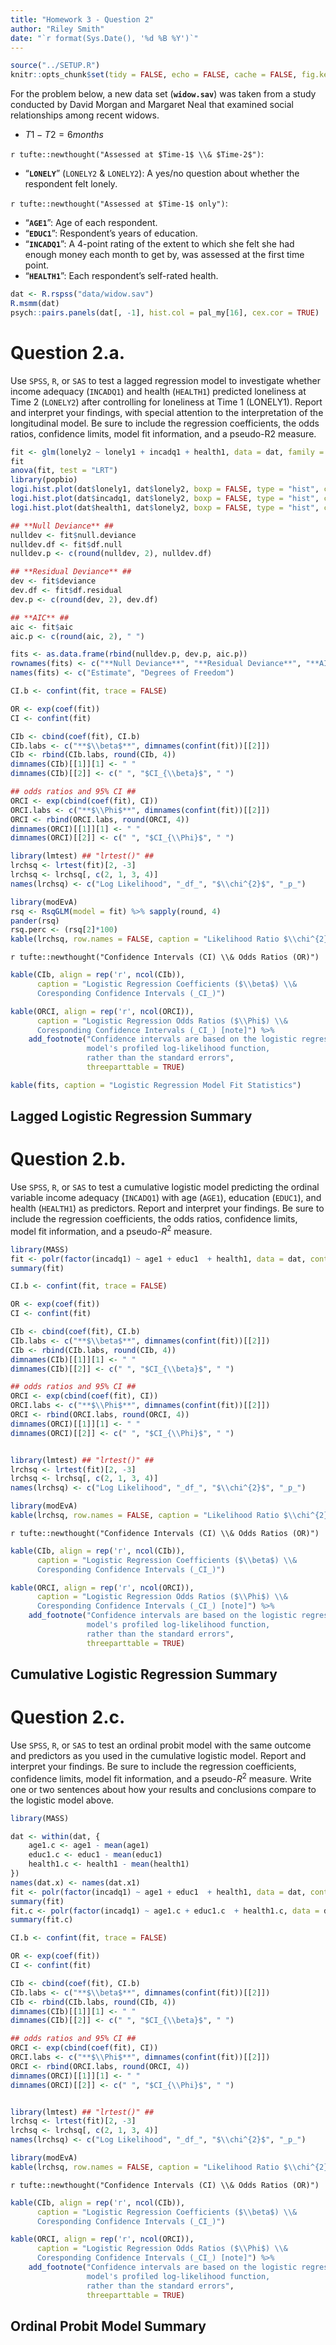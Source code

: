 ```yaml
---
title: "Homework 3 - Question 2"
author: "Riley Smith"
date: "`r format(Sys.Date(), '%d %B %Y')`"
---
```


```r
source("../SETUP.R")
knitr::opts_chunk$set(tidy = FALSE, echo = FALSE, cache = FALSE, fig.keep = 'high', fig.show = 'hold', results = 'asis', autodep = TRUE, Rplot = TRUE, dev = 'pdf', fig.path = 'graphics/HW3/rplot-q2-', fig.width = 7, fig.height = 7, out.width = "\\linewidth")
```

For the problem below, a new data set (**`widow.sav`**) was taken from a study conducted by David Morgan and Margaret Neal that examined social relationships among recent widows.

- $T1 - T2 = 6 months$

`r tufte::newthought("Assessed at $Time-1$ \\& $Time-2$")`:

- "**`LONELY`**" (`LONELY2` & `LONELY2`): A yes/no question about whether the respondent felt lonely.


`r tufte::newthought("Assessed at $Time-1$ only")`:

- "**`AGE1`**": Age of each respondent.
- "**`EDUC1`**": Respondent's years of education.
- "**`INCADQ1`**": A 4-point rating of the extent to which she felt she had enough money each month to get by, was assessed at the first time point.
- "**`HEALTH1`**": Each respondent's self-rated health.

```r
dat <- R.rspss("data/widow.sav")
R.msmm(dat)
psych::pairs.panels(dat[, -1], hist.col = pal_my[16], cex.cor = TRUE)
```


# Question 2.a. \inprogress

Use `SPSS`, `R`, or `SAS` to test a lagged regression model to investigate whether income adequacy (`INCADQ1`) and health (`HEALTH1`) predicted loneliness at Time 2 (`LONELY2`) after controlling for loneliness at Time 1 (LONELY1). Report and interpret your findings, with special attention to the interpretation of the longitudinal model. Be sure to include the regression coefficients, the odds ratios, confidence limits, model fit information, and a pseudo-R2 measure.

```r
fit <- glm(lonely2 ~ lonely1 + incadq1 + health1, data = dat, family = binomial(link = "logit"))
fit
anova(fit, test = "LRT")
library(popbio)
logi.hist.plot(dat$lonely1, dat$lonely2, boxp = FALSE, type = "hist", col = "gray", main = "Lonely (T1)")
logi.hist.plot(dat$incadq1, dat$lonely2, boxp = FALSE, type = "hist", col = "gray", main = "Income Adequacy")
logi.hist.plot(dat$health1, dat$lonely2, boxp = FALSE, type = "hist", col = "gray", main = "Health")

```

```r
## **Null Deviance** ##
nulldev <- fit$null.deviance
nulldev.df <- fit$df.null
nulldev.p <- c(round(nulldev, 2), nulldev.df)

## **Residual Deviance** ##
dev <- fit$deviance
dev.df <- fit$df.residual
dev.p <- c(round(dev, 2), dev.df)

## **AIC** ##
aic <- fit$aic
aic.p <- c(round(aic, 2), " ")

fits <- as.data.frame(rbind(nulldev.p, dev.p, aic.p))
rownames(fits) <- c("**Null Deviance**", "**Residual Deviance**", "**AIC**")
names(fits) <- c("Estimate", "Degrees of Freedom")

CI.b <- confint(fit, trace = FALSE)

OR <- exp(coef(fit)) 
CI <- confint(fit)

CIb <- cbind(coef(fit), CI.b)
CIb.labs <- c("**$\\beta$**", dimnames(confint(fit))[[2]])
CIb <- rbind(CIb.labs, round(CIb, 4))
dimnames(CIb)[[1]][1] <- " "
dimnames(CIb)[[2]] <- c(" ", "$CI_{\\beta}$", " ")

## odds ratios and 95% CI ##
ORCI <- exp(cbind(coef(fit), CI))
ORCI.labs <- c("**$\\Phi$**", dimnames(confint(fit))[[2]])
ORCI <- rbind(ORCI.labs, round(ORCI, 4))
dimnames(ORCI)[[1]][1] <- " "
dimnames(ORCI)[[2]] <- c(" ", "$CI_{\\Phi}$", " ")

library(lmtest) ## "lrtest()" ##
lrchsq <- lrtest(fit)[2, -3]
lrchsq <- lrchsq[, c(2, 1, 3, 4)]
names(lrchsq) <- c("Log Likelihood", "_df_", "$\\chi^{2}$", "_p_")

library(modEvA)
rsq <- RsqGLM(model = fit) %>% sapply(round, 4)
pander(rsq)
rsq.perc <- (rsq[2]*100)
kable(lrchsq, row.names = FALSE, caption = "Likelihood Ratio $\\chi^{2}$")
```

`r tufte::newthought("Confidence Intervals (CI) \\& Odds Ratios (OR)")`

```r
kable(CIb, align = rep('r', ncol(CIb)), 
      caption = "Logistic Regression Coefficients ($\\beta$) \\& 
      Coresponding Confidence Intervals (_CI_)")

kable(ORCI, align = rep('r', ncol(ORCI)), 
      caption = "Logistic Regression Odds Ratios ($\\Phi$) \\& 
      Coresponding Confidence Intervals (_CI_) [note]") %>%
    add_footnote("Confidence intervals are based on the logistic regression 
                 model's profiled log-likelihood function, 
                 rather than the standard errors", 
                 threeparttable = TRUE)
```

```r
kable(fits, caption = "Logistic Regression Model Fit Statistics")
```

## Lagged Logistic Regression Summary \todo

<!--SAMPLE WRITE-UP: Clinical depression measured at the six-month follow-up was regressed on negative social exchanges and clinical depression measured at baseline. Both baseline predictors significantly predicted clinical depression at follow-up. As expected, those who were depressed at baseline were more likely to be depressed at follow-up, b = 1.64, SE = .13, OR = 5.16, p < .001. Of greater interest was that those who reported more frequent negative social exchanges were more likely to be depressed at follow-up after controlling for initial depression, b = .45, SE = .20, OR = 1.57, p < .05, suggesting that negative social exchanges at baseline were predictive of an increase in clinical depression over the six-month interval.-->

# Question 2.b. \inprogress

Use `SPSS`, `R`, or `SAS` to test a cumulative logistic model predicting the ordinal variable income adequacy (`INCADQ1`) with age (`AGE1`), education (`EDUC1`), and health (`HEALTH1`) as predictors. Report and interpret your findings. Be sure to include the regression coefficients, the odds ratios, confidence limits, model fit information, and a pseudo-$R^{2}$ measure.

```r
library(MASS)
fit <- polr(factor(incadq1) ~ age1 + educ1  + health1, data = dat, contrasts = NULL, method = "logistic")
summary(fit)
```

```r
CI.b <- confint(fit, trace = FALSE)

OR <- exp(coef(fit)) 
CI <- confint(fit)

CIb <- cbind(coef(fit), CI.b)
CIb.labs <- c("**$\\beta$**", dimnames(confint(fit))[[2]])
CIb <- rbind(CIb.labs, round(CIb, 4))
dimnames(CIb)[[1]][1] <- " "
dimnames(CIb)[[2]] <- c(" ", "$CI_{\\beta}$", " ")

## odds ratios and 95% CI ##
ORCI <- exp(cbind(coef(fit), CI))
ORCI.labs <- c("**$\\Phi$**", dimnames(confint(fit))[[2]])
ORCI <- rbind(ORCI.labs, round(ORCI, 4))
dimnames(ORCI)[[1]][1] <- " "
dimnames(ORCI)[[2]] <- c(" ", "$CI_{\\Phi}$", " ")


library(lmtest) ## "lrtest()" ##
lrchsq <- lrtest(fit)[2, -3]
lrchsq <- lrchsq[, c(2, 1, 3, 4)]
names(lrchsq) <- c("Log Likelihood", "_df_", "$\\chi^{2}$", "_p_")

library(modEvA)
kable(lrchsq, row.names = FALSE, caption = "Likelihood Ratio $\\chi^{2}$")
```

`r tufte::newthought("Confidence Intervals (CI) \\& Odds Ratios (OR)")`

```r
kable(CIb, align = rep('r', ncol(CIb)), 
      caption = "Logistic Regression Coefficients ($\\beta$) \\& 
      Coresponding Confidence Intervals (_CI_)")

kable(ORCI, align = rep('r', ncol(ORCI)), 
      caption = "Logistic Regression Odds Ratios ($\\Phi$) \\& 
      Coresponding Confidence Intervals (_CI_) [note]") %>%
    add_footnote("Confidence intervals are based on the logistic regression 
                 model's profiled log-likelihood function, 
                 rather than the standard errors", 
                 threeparttable = TRUE)
```

## Cumulative Logistic Regression Summary \todo

<!-- SAMPLE WRITE-UP: An ordered logit model was estimated to investigate whether months on medical insurance, depression, education, and marital status predict how often meals were cut (“never,” “some months,” “almost every month”). Together, the predictors accounted for a significant amount of variance in the outcome, likelihood ratio 2(4) = 31.371, p < .001. Only depression, b = .201, SE = .039, OR = 1.22, p < .001, and marital status, b = .463, SE = .235, OR = 1.59, p < .05, predicted the frequency of cutting meals. Each point increase on the depression scale was associated with about 22% increase in the frequency of cutting meals compared to the lower frequency categories. Married individuals were approximately 50% more likely to have in increase in the frequency of cutting meals compared to the lower categories. Overall the model accounted for approximately 4% of the variance in the outcome, McFadden’s pseudo- R2 = .042.-->

# Question 2.c. \inprogress

Use `SPSS`, `R`, or `SAS` to test an ordinal probit model with the same outcome and predictors as you used in the cumulative logistic model. Report and interpret your findings. Be sure to include the regression coefficients, confidence limits, model fit information, and a pseudo-$R^{2}$ measure. Write one or two sentences about how your results and conclusions compare to the logistic model above.


```r
library(MASS)

dat <- within(dat, {
    age1.c <- age1 - mean(age1)
    educ1.c <- educ1 - mean(educ1)
    health1.c <- health1 - mean(health1)
})
names(dat.x) <- names(dat.x1)
fit <- polr(factor(incadq1) ~ age1 + educ1  + health1, data = dat, contrasts = NULL, method = "probit")
summary(fit)
fit.c <- polr(factor(incadq1) ~ age1.c + educ1.c  + health1.c, data = dat, contrasts = NULL, method = "probit")
summary(fit.c)
```

```r
CI.b <- confint(fit, trace = FALSE)

OR <- exp(coef(fit)) 
CI <- confint(fit)

CIb <- cbind(coef(fit), CI.b)
CIb.labs <- c("**$\\beta$**", dimnames(confint(fit))[[2]])
CIb <- rbind(CIb.labs, round(CIb, 4))
dimnames(CIb)[[1]][1] <- " "
dimnames(CIb)[[2]] <- c(" ", "$CI_{\\beta}$", " ")

## odds ratios and 95% CI ##
ORCI <- exp(cbind(coef(fit), CI))
ORCI.labs <- c("**$\\Phi$**", dimnames(confint(fit))[[2]])
ORCI <- rbind(ORCI.labs, round(ORCI, 4))
dimnames(ORCI)[[1]][1] <- " "
dimnames(ORCI)[[2]] <- c(" ", "$CI_{\\Phi}$", " ")


library(lmtest) ## "lrtest()" ##
lrchsq <- lrtest(fit)[2, -3]
lrchsq <- lrchsq[, c(2, 1, 3, 4)]
names(lrchsq) <- c("Log Likelihood", "_df_", "$\\chi^{2}$", "_p_")

library(modEvA)
kable(lrchsq, row.names = FALSE, caption = "Likelihood Ratio $\\chi^{2}$")
```

`r tufte::newthought("Confidence Intervals (CI) \\& Odds Ratios (OR)")`

```r
kable(CIb, align = rep('r', ncol(CIb)), 
      caption = "Logistic Regression Coefficients ($\\beta$) \\& 
      Coresponding Confidence Intervals (_CI_)")

kable(ORCI, align = rep('r', ncol(ORCI)), 
      caption = "Logistic Regression Odds Ratios ($\\Phi$) \\& 
      Coresponding Confidence Intervals (_CI_) [note]") %>%
    add_footnote("Confidence intervals are based on the logistic regression 
                 model's profiled log-likelihood function, 
                 rather than the standard errors", 
                 threeparttable = TRUE)
```


## Ordinal Probit Model Summary \inprogress

<!-- SAMPLE WRITE-UP: An ordered progit model was estimated to investigate whether months on medical insurance, depression, education, and marital status predict how often meals were cut (“never,” “some months,” “almost every month”). Together, the predictors accounted for a significant amount of variance in the outcome, likelihood ratio 2(4) = 31.371, p < .001. Only depression, b = .201, SE = .039, OR = 1.22, p < .001, and marital status, b = .463, SE = .235, OR = 1.59, p < .05, predicted the frequency of cutting meals. Each point increase on the depression scale was associated with about 22% increase in the frequency of cutting meals compared to the lower frequency categories. Married individuals were approximately 50% more likely to have in increase in the frequency of cutting meals compared to the lower categories. Overall the model accounted for approximately 4% of the variance in the outcome, McFadden’s pseudo- R2 = .042.-->

